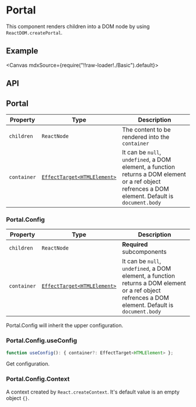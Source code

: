 
<Meta title="Utilities/Portal" />

# Portal

This component renders children into a DOM node by using `ReactDOM.createPortal`.

## Example

<Canvas mdxSource={require("!!raw-loader!./Basic").default}>
  <Story id="examples-portal--basic" />
</Canvas>

## API

## Portal

| Property    | Type                                                                                        | Description                                                                                                                                        |
| ----------- | ------------------------------------------------------------------------------------------- | -------------------------------------------------------------------------------------------------------------------------------------------------- |
| `children`  | `ReactNode`                                                                                 | The content to be rendered into the `container`                                                                                                    |
| `container` | [`EffectTarget<HTMLElement>`](https://lilibraries.github.io/utils/types#effecttarget-react) | It can be `null`, `undefined`, a DOM element, a function returns a DOM element or a ref object refrences a DOM element. Default is `document.body` |

### Portal.Config

| Property    | Type                                                                                        | Description                                                                                                                                        |
| ----------- | ------------------------------------------------------------------------------------------- | -------------------------------------------------------------------------------------------------------------------------------------------------- |
| `children`  | `ReactNode`                                                                                 | **Required** subcomponents                                                                                                                         |
| `container` | [`EffectTarget<HTMLElement>`](https://lilibraries.github.io/utils/types#effecttarget-react) | It can be `null`, `undefined`, a DOM element, a function returns a DOM element or a ref object refrences a DOM element. Default is `document.body` |

Portal.Config will inherit the upper configuration.

### Portal.Config.useConfig

```ts
function useConfig(): { container?: EffectTarget<HTMLElement> };
```

Get configuration.

### Portal.Config.Context

A context created by `React.createContext`. It's default value is an empty object `{}`.
